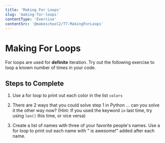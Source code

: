 ```yaml
---
title: 'Making For Loops'
slug: 'making-for-loops'
contentType: 'Exercise'
contentSrc: '@makeschool2/T7-MakingForLoops'
---
```


# Making For Loops

For loops are used for **definite** iteration. Try out the following exercise to loop a known number of times in your code.

## Steps to Complete

1. Use a for loop to print out each color in the list `colors`

2. There are 2 ways that you could solve step 1 in Python ... can you solve it the other way now? (Hint: If you used the keyword `in` last time, try using `len()` this time, or vice versa)

3. Create a list of names with three of your favorite people's names. Use a for loop to print out each name with " is awesome!" added after each name.